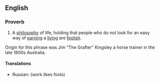 ==English==

===Proverb===
{{en-proverb}}

# A [[philosophy]] of life, holding that people who do not look for an easy way of [[earning]] a [[living]] are [[foolish]].

Origin for this phrase was Jim "The Grafter" Kingsley a horse trainer in the late 1800s Australia.

====Translations====
{{trans-top}}
* Russian: {{t|ru|рабо́та дурако́в лю́бит}} (work likes fools)
{{trans-mid}}
{{trans-bottom}}
